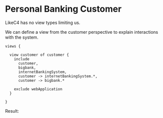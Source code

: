 
# Personal Banking Customer

LikeC4 has no view types limiting us.

We can define a view from the customer perspective to explain interactions with the system.

```likec4
views {

  view customer of customer {
    include
      customer,
      bigbank,
      internetBankingSystem,
      customer -> internetBankingSystem.*,
      customer -> bigbank.*
    
    exclude webApplication
  }

}
```

Result:

<LikeC4View viewId="customer"/>
